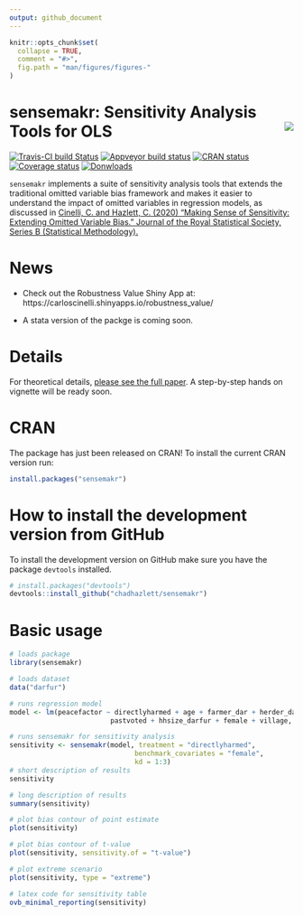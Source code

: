 ```yaml
---
output: github_document
---
```


<!-- README.md is generated from README.Rmd. Please edit that file -->

```r
knitr::opts_chunk$set(
  collapse = TRUE,
  comment = "#>",
  fig.path = "man/figures/figures-"
)
```

# sensemakr: Sensitivity Analysis Tools for OLS <img src="man/figures/sensemakr-logo-small.png" align="right" />

<!-- badges: start -->
[![Travis-CI build Status](https://travis-ci.org/carloscinelli/sensemakr.svg?branch=master)](https://travis-ci.org/carloscinelli/sensemakr) 
[![Appveyor build status](https://ci.appveyor.com/api/projects/status/utoc0803j4fxoje3?svg=true)](https://ci.appveyor.com/project/carloscinelli/sensemakr)
[![CRAN status](https://www.r-pkg.org/badges/version/sensemakr)](https://CRAN.R-project.org/package=sensemakr)
[![Coverage status](https://codecov.io/gh/carloscinelli/sensemakr/branch/master/graph/badge.svg)](https://codecov.io/github/carloscinelli/sensemakr?branch=master)
[![Donwloads](https://cranlogs.r-pkg.org/badges/sensemakr)](https://cran.r-project.org/package=sensemakr)
<!-- badges: end -->

`sensemakr` implements a suite of sensitivity analysis tools  that extends the traditional omitted variable bias framework and makes it easier  to understand the impact of omitted variables in regression models, as discussed in [Cinelli, C. and Hazlett, C. (2020) "Making Sense of Sensitivity: Extending Omitted Variable Bias." Journal of the Royal Statistical Society, Series B (Statistical Methodology).]( https://doi.org/10.1111/rssb.12348) 

# News

- Check out the Robustness Value Shiny App at: https://carloscinelli.shinyapps.io/robustness_value/

- A stata version of the packge is coming soon.

# Details

For theoretical details, [please see the full paper](https://www.researchgate.net/publication/322509816_Making_Sense_of_Sensitivity_Extending_Omitted_Variable_Bias). A step-by-step hands on vignette will be ready soon. 


# CRAN

The package has just been released on CRAN! To install the current CRAN version run:

```r
install.packages("sensemakr")
```


# How to install the development version from GitHub

To install the development version on GitHub make sure you have the package `devtools` installed.

```r
# install.packages("devtools") 
devtools::install_github("chadhazlett/sensemakr")
```


# Basic usage


```r
# loads package
library(sensemakr)

# loads dataset
data("darfur")

# runs regression model
model <- lm(peacefactor ~ directlyharmed + age + farmer_dar + herder_dar +
                         pastvoted + hhsize_darfur + female + village, data = darfur)

# runs sensemakr for sensitivity analysis
sensitivity <- sensemakr(model, treatment = "directlyharmed",
                               benchmark_covariates = "female",
                               kd = 1:3)
# short description of results
sensitivity

# long description of results
summary(sensitivity)

# plot bias contour of point estimate
plot(sensitivity)

# plot bias contour of t-value
plot(sensitivity, sensitivity.of = "t-value")

# plot extreme scenario
plot(sensitivity, type = "extreme")

# latex code for sensitivity table
ovb_minimal_reporting(sensitivity)
```


